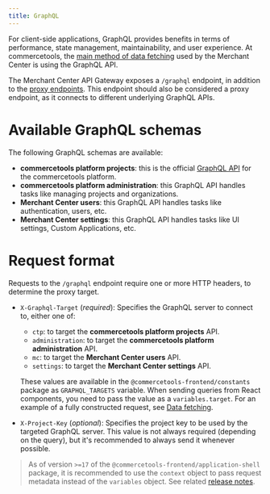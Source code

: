 ```yaml
---
title: GraphQL
---
```


For client-side applications, GraphQL provides benefits in terms of performance, state management, maintainability, and user experience. At commercetools, the [main method of data fetching](https://techblog.commercetools.com/graphql-adoption-at-commercetools-cab25a1d1f4a) used by the Merchant Center is using the GraphQL API.

The Merchant Center API Gateway exposes a `/graphql` endpoint, in addition to the [proxy endpoints](/main-concepts/proxy-endpoints). This endpoint should also be considered a proxy endpoint, as it connects to different underlying GraphQL APIs.

# Available GraphQL schemas

The following GraphQL schemas are available:

- **commercetools platform projects**: this is the official [GraphQL API](https://docs.commercetools.com/api/graphql) for the commercetools platform.
- **commercetools platform administration**: this GraphQL API handles tasks like managing projects and organizations.
- **Merchant Center users**: this GraphQL API handles tasks like authentication, users, etc.
- **Merchant Center settings**: this GraphQL API handles tasks like UI settings, Custom Applications, etc.

# Request format

Requests to the `/graphql` endpoint require one or more HTTP headers, to determine the proxy target.

- `X-Graphql-Target` (_required_): Specifies the GraphQL server to connect to, either one of:

  - `ctp`: to target the **commercetools platform projects** API.
  - `administration`: to target the **commercetools platform administration** API.
  - `mc`: to target the **Merchant Center users** API.
  - `settings`: to target the **Merchant Center settings** API.

  These values are available in the `@commercetools-frontend/constants` package as `GRAPHQL_TARGETS` variable.
  When sending queries from React components, you need to pass the value as a `variables.target`. For an example of a fully constructed request, see [Data fetching](/main-concepts/data-fetching).

- `X-Project-Key` (_optional_): Specifies the project key to be used by the targeted GraphQL server. This value is not always required (depending on the query), but it's recommended to always send it whenever possible.

> As of version `>=17` of the `@commercetools-frontend/application-shell` package, it is recommended to use the `context` object to pass request metadata instead of the `variables` object. See related [release notes](https://docs.commercetools.com/custom-applications/releases/2020-08-25-migrating-to-the-new-apollo-client-3.0).
